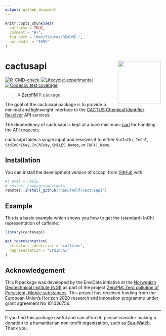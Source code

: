 ```yaml
---
output: github_document
---
```


<!-- README.md is generated from README.Rmd. Please edit that file -->

```r
knitr::opts_chunk$set(
  collapse = TRUE,
  comment = "#>",
  fig.path = "man/figures/README-",
  out.width = "100%"
)
```

# cactusapi <img src="man/figures/logo.svg" align="right" height="139" />

<!-- badges: start -->
[![R-CMD-check](https://github.com/RaoulWolf/cactusapi/actions/workflows/R-CMD-check.yaml/badge.svg)](https://github.com/RaoulWolf/cactusapi/actions/workflows/R-CMD-check.yaml)
[![Lifecycle: experimental](https://img.shields.io/badge/lifecycle-experimental-orange.svg)](https://lifecycle.r-lib.org/articles/stages.html#experimental)
[![Codecov test coverage](https://codecov.io/gh/RaoulWolf/cactusapi/branch/master/graph/badge.svg)](https://app.codecov.io/gh/RaoulWolf/cactusapi?branch=master)
<!-- badges: end -->

> A [ZeroPM](https://zeropm.eu/) R package

The goal of the cactusapi package is to provide a minimal and lightweight 
interface to the 
[CACTUS Chemical Identifier Resolver](https://cactus.nci.nih.gov/chemical/structure) 
API services. 

The dependency of cactusapi is kept at a bare minimum: 
[curl](https://cran.r-project.org/web/packages/curl/index.html) for handling 
the API requests.

cactusapi takes a single input and resolves it to either `StdInChi`, `InChI`,
`StdInChIKey`, `InChIKey`, `SMILES`, `Names`, or `IUPAC_Name`. 

## Installation

You can install the development version of cccapi from 
[GitHub](https://github.com/) with:

``` r
#| eval = FALSE
# install.packages(devtools)
remotes::install_github("RaoulWolf/cactusapi")
```

## Example

This is a basic example which shows you how to get the (standard) InChI 
representation of caffeine:

```r
library(cactusapi)

get_representation(
  structure_identifier = "caffeine", 
  representation = "StdInChI"
)
```

## Acknowledgement

This R package was developed by the EnviData initiative at the 
[Norwegian Geotechnical Institute (NGI)](https://www.ngi.no/eng) as part of the 
project 
[ZeroPM: Zero pollution of Persistent, Mobile substances](https://zeropm.eu/). 
This project has received funding from the European Union's Horizon 2020 
research and innovation programme under grant agreement No 101036756.

---

If you find this package useful and can afford it, please consider making a 
donation to a humanitarian non-profit organization, such as 
[Sea-Watch](https://sea-watch.org/en/). Thank you. 
